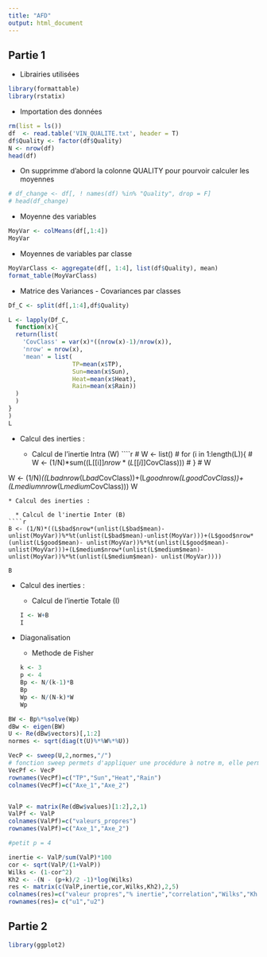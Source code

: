 ```yaml
---
title: "AFD"
output: html_document
---
```


## Partie 1

* Librairies utilisées

````r
library(formattable)
library(rstatix)
````

* Importation des données

```r
rm(list = ls())
df  <- read.table('VIN_QUALITE.txt', header = T)
df$Quality <- factor(df$Quality)
N <- nrow(df)
head(df)
```
* On supprimme d'abord la colonne QUALITY pour pourvoir calculer les moyennes

```r
# df_change <- df[, ! names(df) %in% "Quality", drop = F]
# head(df_change)
```

* Moyenne des variables

````r
MoyVar <- colMeans(df[,1:4])
MoyVar
````
* Moyennes de variables par classe

````r
MoyVarClass <- aggregate(df[, 1:4], list(df$Quality), mean)
format_table(MoyVarClass)
````
* Matrice des Variances - Covariances par classes

````r
Df_C <- split(df[,1:4],df$Quality)

L <- lapply(Df_C,
  function(x){
  return(list(
    'CovClass' = var(x)*((nrow(x)-1)/nrow(x)),
    'nrow' = nrow(x),
    'mean' = list(
                  TP=mean(x$TP),
                  Sun=mean(x$Sun),
                  Heat=mean(x$Heat),
                  Rain=mean(x$Rain))
  )
  )
}
)
L

````

* Calcul des inerties : 

  * Calcul de l'inertie Intra (W) 
````r

# W <- list()
# for (i in 1:length(L)){
#   W <- (1/N)*sum((L[[i]]$nrow*(L[[i]]$CovClass)))
# }
# W

W <- (1/N)*((L$bad$nrow*(L$bad$CovClass))+(L$good$nrow*(L$good$CovClass))+(L$medium$nrow*(L$medium$CovClass)))
W
````
* Calcul des inerties : 

  * Calcul de l'inertie Inter (B) 
````r
B <- (1/N)*((L$bad$nrow*(unlist(L$bad$mean)-unlist(MoyVar))%*%t(unlist(L$bad$mean)-unlist(MoyVar)))+(L$good$nrow*(unlist(L$good$mean)- unlist(MoyVar))%*%t(unlist(L$good$mean)-unlist(MoyVar)))+(L$medium$nrow*(unlist(L$medium$mean)-unlist(MoyVar))%*%t(unlist(L$medium$mean)- unlist(MoyVar))))

B

````
* Calcul des inerties : 

  * Calcul de l'inertie Totale (I)
````r
I <- W+B
I
````
* Diagonalisation

  * Methode de Fisher
````r
k <- 3
p <- 4
Bp <- N/(k-1)*B
Bp
Wp <- N/(N-k)*W
Wp
````

````r
BW <- Bp%*%solve(Wp)
dBw <- eigen(BW)
U <- Re(dBw$vectors)[,1:2]
normes <- sqrt(diag(t(U)%*%W%*%U))

VecP <- sweep(U,2,normes,"/")
# fonction sweep permets d'appliquer une procédure à notre m, elle permet aussi de centrer et réduire les colonnes de la matrice 
VecPf <- VecP
rownames(VecPf)=c("TP","Sun","Heat","Rain")
colnames(VecPf)=c("Axe_1","Axe_2")


ValP <- matrix(Re(dBw$values)[1:2],2,1)
ValPf <- ValP
colnames(ValPf)=c("valeurs_propres")
rownames(ValPf)=c("Axe_1","Axe_2")

#petit p = 4
````

````r
inertie <- ValP/sum(ValP)*100
cor <- sqrt(ValP/(1+ValP))
Wilks <- (1-cor^2)
Kh2 <- -(N - (p+k)/2 -1)*log(Wilks)
res <- matrix(c(ValP,inertie,cor,Wilks,Kh2),2,5)
colnames(res)=c("valeur propres","% inertie","correlation","Wilks","Kh Deux")
rownames(res)= c("u1","u2")

````

## Partie 2

````r
library(ggplot2)

````

````r

````
